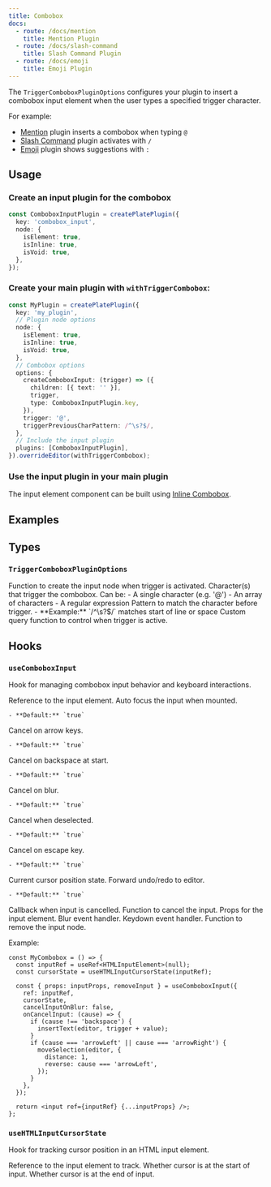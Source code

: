 ```yaml
---
title: Combobox
docs:
  - route: /docs/mention
    title: Mention Plugin
  - route: /docs/slash-command
    title: Slash Command Plugin
  - route: /docs/emoji
    title: Emoji Plugin
---
```


The `TriggerComboboxPluginOptions` configures your plugin to insert a combobox input element when the user types a specified trigger character.

For example:
- [Mention](/docs/mention) plugin inserts a combobox when typing `@`
- [Slash Command](/docs/slash-command) plugin activates with `/`
- [Emoji](/docs/emoji) plugin shows suggestions with `:`

## Usage

<Steps>

### Create an input plugin for the combobox

```ts
const ComboboxInputPlugin = createPlatePlugin({
  key: 'combobox_input',
  node: {
    isElement: true,
    isInline: true,
    isVoid: true,
  },
});
```

### Create your main plugin with `withTriggerCombobox`:

```ts
const MyPlugin = createPlatePlugin({
  key: 'my_plugin',
  // Plugin node options
  node: {
    isElement: true,
    isInline: true,
    isVoid: true,
  },
  // Combobox options
  options: {
    createComboboxInput: (trigger) => ({
      children: [{ text: '' }],
      trigger,
      type: ComboboxInputPlugin.key,
    }),
    trigger: '@',
    triggerPreviousCharPattern: /^\s?$/,
  },
  // Include the input plugin
  plugins: [ComboboxInputPlugin],
}).overrideEditor(withTriggerCombobox);
```

### Use the input plugin in your main plugin

The input element component can be built using [Inline Combobox](/docs/components/inline-combobox).

</Steps>

## Examples 

<ComponentPreview name="mention-demo" />
<ComponentPreview name="slash-command-demo" />
<ComponentPreview name="emoji-demo" />

## Types

### `TriggerComboboxPluginOptions`

<API name="TriggerComboboxPluginOptions">
<APIAttributes>
  <APIItem name="createComboboxInput" type="(trigger: string) => TElement">
    Function to create the input node when trigger is activated.
  </APIItem>
  <APIItem name="trigger" type="RegExp | string[] | string">
    Character(s) that trigger the combobox. Can be:
    - A single character (e.g. '@')
    - An array of characters
    - A regular expression
  </APIItem>
  <APIItem name="triggerPreviousCharPattern" type="RegExp">
    Pattern to match the character before trigger.
    - **Example:** `/^\s?$/` matches start of line or space
  </APIItem>
  <APIItem name="triggerQuery" type="(editor: SlateEditor) => boolean" optional>
    Custom query function to control when trigger is active.
  </APIItem>
</APIAttributes>
</API>

## Hooks

### `useComboboxInput`

Hook for managing combobox input behavior and keyboard interactions.

<API name="useComboboxInput">
<APIOptions type="UseComboboxInputOptions">
  <APIItem name="ref" type="RefObject<HTMLElement>">
    Reference to the input element.
  </APIItem>
  <APIItem name="autoFocus" type="boolean" optional>
    Auto focus the input when mounted.

    - **Default:** `true`
  </APIItem>
  <APIItem name="cancelInputOnArrowLeftRight" type="boolean" optional>
    Cancel on arrow keys.

    - **Default:** `true`
  </APIItem>
  <APIItem name="cancelInputOnBackspace" type="boolean" optional>
    Cancel on backspace at start.

    - **Default:** `true`
  </APIItem>
  <APIItem name="cancelInputOnBlur" type="boolean" optional>
    Cancel on blur.

    - **Default:** `true`
  </APIItem>
  <APIItem name="cancelInputOnDeselect" type="boolean" optional>
    Cancel when deselected.

    - **Default:** `true`
  </APIItem>
  <APIItem name="cancelInputOnEscape" type="boolean" optional>
    Cancel on escape key.

    - **Default:** `true`
  </APIItem>
  <APIItem name="cursorState" type="ComboboxInputCursorState" optional>
    Current cursor position state.
  </APIItem>
  <APIItem name="forwardUndoRedoToEditor" type="boolean" optional>
    Forward undo/redo to editor.

    - **Default:** `true`
  </APIItem>
  <APIItem name="onCancelInput" type="(cause: CancelComboboxInputCause) => void" optional>
    Callback when input is cancelled.
  </APIItem>
</APIOptions>

<APIReturns type="object">
  <APIItem name="cancelInput" type="(cause?: CancelComboboxInputCause, focusEditor?: boolean) => void">
    Function to cancel the input.
  </APIItem>
  <APIItem name="props" type="object">
    Props for the input element.
    <APISubList>
      <APISubListItem parent="props" name="onBlur" type="EventHandler">
        Blur event handler.
      </APISubListItem>
      <APISubListItem parent="props" name="onKeyDown" type="EventHandler">
        Keydown event handler.
      </APISubListItem>
    </APISubList>
  </APIItem>
  <APIItem name="removeInput" type="(focusEditor?: boolean) => void">
    Function to remove the input node.
  </APIItem>
</APIReturns>
</API>

Example:

```tsx
const MyCombobox = () => {
  const inputRef = useRef<HTMLInputElement>(null);
  const cursorState = useHTMLInputCursorState(inputRef);

  const { props: inputProps, removeInput } = useComboboxInput({
    ref: inputRef,
    cursorState,
    cancelInputOnBlur: false,
    onCancelInput: (cause) => {
      if (cause !== 'backspace') {
        insertText(editor, trigger + value);
      }
      if (cause === 'arrowLeft' || cause === 'arrowRight') {
        moveSelection(editor, {
          distance: 1,
          reverse: cause === 'arrowLeft',
        });
      }
    },
  });

  return <input ref={inputRef} {...inputProps} />;
};
```

### `useHTMLInputCursorState`

Hook for tracking cursor position in an HTML input element.

<API name="useHTMLInputCursorState">
<APIParameters>
  <APIItem name="ref" type="RefObject<HTMLInputElement>">
    Reference to the input element to track.
  </APIItem>
</APIParameters>

<APIReturns type="ComboboxInputCursorState">
  <APIItem name="atStart" type="boolean">
    Whether cursor is at the start of input.
  </APIItem>
  <APIItem name="atEnd" type="boolean">
    Whether cursor is at the end of input.
  </APIItem>
</APIReturns>
</API>